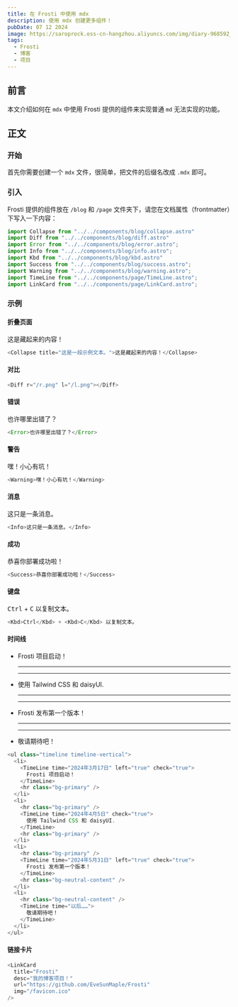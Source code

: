 ```yaml
---
title: 在 Frosti 中使用 mdx
description: 使用 mdx 创建更多组件！
pubDate: 07 12 2024
image: https://saroprock.oss-cn-hangzhou.aliyuncs.com/img/diary-968592_1280.jpg
tags:
  - Frosti
  - 博客
  - 项目
---
```



## 前言

本文介绍如何在 `mdx` 中使用 Frosti 提供的组件来实现普通 `md` 无法实现的功能。

## 正文

### 开始

首先你需要创建一个 `mdx` 文件，很简单，把文件的后缀名改成 `.mdx` 即可。

### 引入

Frosti 提供的组件放在 `/blog` 和 `/page` 文件夹下，请您在文档属性（frontmatter）下写入一下内容：

```js
import Collapse from "../../components/blog/collapse.astro"
import Diff from "../../components/blog/diff.astro"
import Error from "../../components/blog/error.astro";
import Info from "../../components/blog/info.astro";
import Kbd from "../../components/blog/kbd.astro"
import Success from "../../components/blog/success.astro";
import Warning from "../../components/blog/warning.astro";
import TimeLine from "../../components/page/TimeLine.astro";
import LinkCard from "../../components/page/LinkCard.astro";
```

### 示例

#### 折叠页面

<Collapse title="这是一段示例文本。">这是藏起来的内容！</Collapse>

```js
<Collapse title="这是一段示例文本。">这是藏起来的内容！</Collapse>
```

#### 对比

<Diff r="/r.png" l="/l.png"></Diff>

```js
<Diff r="/r.png" l="/l.png"></Diff>
```

#### 错误

<Error>也许哪里出错了？</Error>

```js
<Error>也许哪里出错了？</Error>
```

#### 警告

<Warning>嘿！小心有坑！</Warning>

```js
<Warning>嘿！小心有坑！</Warning>
```

#### 消息

<Info>这只是一条消息。</Info>

```js
<Info>这只是一条消息。</Info>
```

#### 成功

<Success>恭喜你部署成功啦！</Success>

```js
<Success>恭喜你部署成功啦！</Success>
```

#### 键盘

<Kbd>Ctrl</Kbd> + <Kbd>C</Kbd> 以复制文本。

```js
<Kbd>Ctrl</Kbd> + <Kbd>C</Kbd> 以复制文本。
```

#### 时间线

<ul class="timeline timeline-vertical">
  <li>
    <TimeLine time="2024年3月17日" left="true" check="true">
      Frosti 项目启动！
    </TimeLine>
    <hr class="bg-primary" />
  </li>
  <li>
    <hr class="bg-primary" />
    <TimeLine time="2024年4月5日" check="true">
      使用 Tailwind CSS 和 daisyUI.
    </TimeLine>
    <hr class="bg-primary" />
  </li>
  <li>
    <hr class="bg-primary" />
    <TimeLine time="2024年5月31日" left="true" check="true">
      Frosti 发布第一个版本！
    </TimeLine>
    <hr class="bg-neutral-content" />
  </li>
  <li>
    <hr class="bg-neutral-content" />
    <TimeLine time="以后……"> 
      敬请期待吧！
    </TimeLine>
  </li>
</ul>

```js
<ul class="timeline timeline-vertical">
  <li>
    <TimeLine time="2024年3月17日" left="true" check="true">
      Frosti 项目启动！
    </TimeLine>
    <hr class="bg-primary" />
  </li>
  <li>
    <hr class="bg-primary" />
    <TimeLine time="2024年4月5日" check="true">
      使用 Tailwind CSS 和 daisyUI.
    </TimeLine>
    <hr class="bg-primary" />
  </li>
  <li>
    <hr class="bg-primary" />
    <TimeLine time="2024年5月31日" left="true" check="true">
      Frosti 发布第一个版本！
    </TimeLine>
    <hr class="bg-neutral-content" />
  </li>
  <li>
    <hr class="bg-neutral-content" />
    <TimeLine time="以后……"> 
      敬请期待吧！
    </TimeLine>
  </li>
</ul>
```

#### 链接卡片

<LinkCard
  title="Frosti"
  desc="我的博客项目！"
  url="https://github.com/EveSunMaple/Frosti"
  img="/favicon.ico"
/>

```js
<LinkCard
  title="Frosti"
  desc="我的博客项目！"
  url="https://github.com/EveSunMaple/Frosti"
  img="/favicon.ico"
/>
```